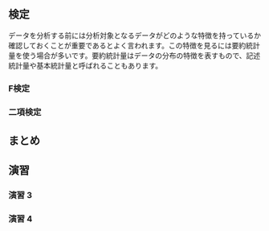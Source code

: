 ## 検定
データを分析する前には分析対象となるデータがどのような特徴を持っているか確認しておくことが重要であるとよく言われます。この特徴を見るには要約統計量を使う場合が多いです。要約統計量はデータの分布の特徴を表すもので、記述統計量や基本統計量と呼ばれることもあります。


### F検定

<!-- \newpage -->

### 二項検定

<!-- \newpage -->

## まとめ


<!-- \newpage -->

## 演習
### 演習 3 {.unnumbered}


### 演習 4 {.unnumbered}
